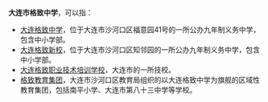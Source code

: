 '''大连市格致中学'''，可以指：
*[[大连格致中学|大连格致中学]]，位于大连市沙河口区福意园41号的一所公办九年制义务中学，包含中小学部。
*[[大连格致新校|大连格致新校]]，位于大连市沙河口区知邻园的一所公办九年制义务中学，包含中小学部。
*[[大连格致职业技术培训学校|大连格致职业技术培训学校]]，大连市的一所技校。
*[[格致教育集团|格致教育集团]]，大连市沙河口区教育局组织的以大连格致中学为旗舰的区域性教育集团，包括南平小学、大连市第八十三中学等学校。

{{Disambiguation|Cat=七字消歧义}}